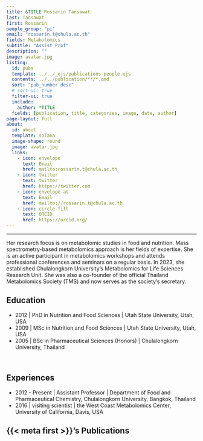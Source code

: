 ```yaml
---
title: &TITLE Rossarin Tansawat 
last: Tansawat
first: Rossarin
people_group: "pi"
email: "rossarin.t@chula.ac.th"
fields: Metabolomics
subtitle: "Assist Prof"
description: ""
image: avatar.jpg
listing:
  id: pubs
  template: ../../_ejs/publications-people.ejs 
  contents: ../../publication/**/*.qmd
  sort: "pub_number desc"
  # sort-ui: true
  filter-ui: true
  include:
    author: *TITLE
  fields: [publication, title, categories, image, date, author]
page-layout: full
about: 
  id: about
  template: solana
  image-shape: round
  image: avatar.jpg
  links:
    - icon: envelope
      text: Email
      href: mailto:rossarin.t@chula.ac.th
    - icon: twitter
      text: twitter
      href: https://twitter.com
    - icon: envelope-at
      text: Email
      href: mailto://rossarin.t@chula.ac.th
    - icon: circle-fill
      text: ORCID
      href: https://orcid.org/
---
```


<hr>


:::{#about}

Her research focus is on metabolomic studies in food and nutrition. Mass spectrometry-based metabolomics approach is her fields of expertise. She is an active participant in metabolomics workshops and attends professional conferences and seminars on a regular basis. In 2023, she established Chulalongkorn University’s Metabolomics for Life Sciences Research Unit. She was also a co-founder of the official Thailand Metabolomics Society (TMS) and now serves as the society's secretary.

## Education

- 2012 | PhD in Nutrition and Food Sciences | Utah State University, Utah, USA
- 2009 | MSc in Nutrition and Food Sciences | Utah State University, Utah, USA
- 2005 | BSc in Pharmaceutical Sciences (Honors) | Chulalongkorn University, Thailand

<br>

## Experiences

- 2012 - Present | Assistant Professor | Department of Food and Pharmaceutical Chemistry, Chulalongkorn University, Bangkok, Thailand
- 2016 | visiting scientist | the West Coast Metabolomics Center, University of California, Davis, USA 

:::

## {{< meta first >}}'s Publications

:::{#pubs}
:::